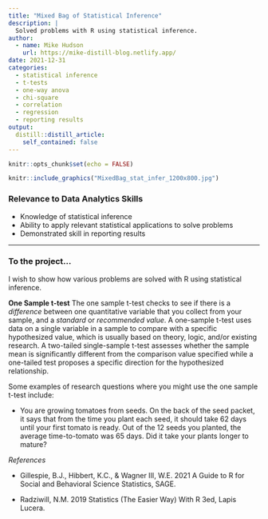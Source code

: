 ```yaml
---
title: "Mixed Bag of Statistical Inference"
description: |
  Solved problems with R using statistical inference.
author:
  - name: Mike Hudson
    url: https://mike-distill-blog.netlify.app/
date: 2021-12-31
categories:
  - statistical inference
  - t-tests
  - one-way anova
  - chi-square
  - correlation
  - regression
  - reporting results
output:
  distill::distill_article:
    self_contained: false
---
```



```r
knitr::opts_chunk$set(echo = FALSE)
```

```r
knitr::include_graphics("MixedBag_stat_infer_1200x800.jpg")
```

### Relevance to Data Analytics Skills
* Knowledge of statistical inference
* Ability to apply relevant statistical applications to solve problems
* Demonstrated skill in reporting results

---
### To the project...
I wish to show how various problems are solved with R using statistical inference.

**One Sample t-test**
The one sample t-test checks to see if there is a *difference* between one quantitative variable that you collect from your sample, and a *standard* or *recommended value*. A one-sample t-test uses data on a single variable in a sample to compare with a specific hypothesized value, which is usually based on theory, logic, and/or existing research. A two-tailed single-sample t-test assesses whether the sample mean is significantly different from the comparison value specified while a one-tailed test proposes a specific direction for the hypothesized relationship.

Some examples of research questions where you might use the one sample t-test include:

- You are growing tomatoes from seeds. On the back of the seed packet, it says that from the time you plant each seed, it should take 62 days until your first tomato is ready. Out of the 12 seeds you planted, the average time-to-tomato was 65 days. Did it take your plants longer to mature?


*References*

- Gillespie, B.J., Hibbert, K.C., & Wagner III, W.E. 2021 A Guide to R for Social and Behavioral Science Statistics, SAGE.

- Radziwill, N.M. 2019 Statistics (The Easier Way) With R 3ed, Lapis Lucera.
